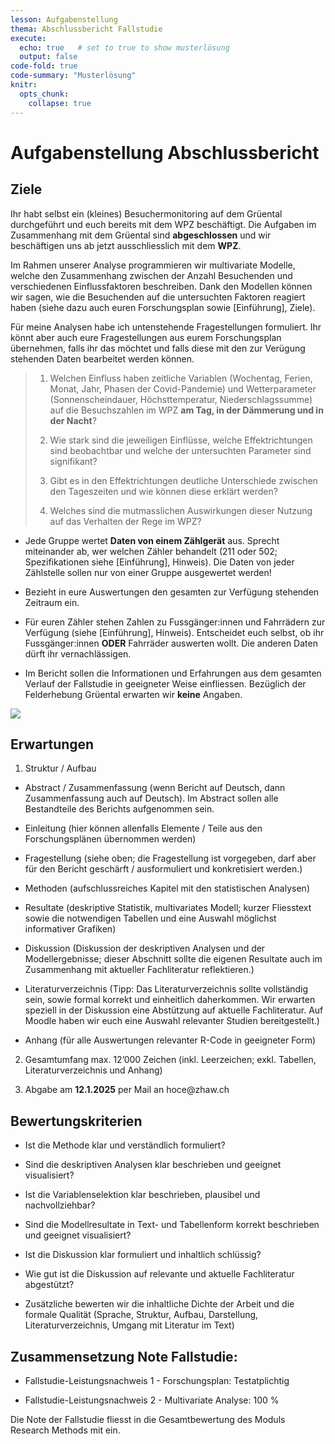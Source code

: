 ```yaml
---
lesson: Aufgabenstellung
thema: Abschlussbericht Fallstudie
execute: 
  echo: true   # set to true to show musterlösung
  output: false
code-fold: true
code-summary: "Musterlösung"
knitr:
  opts_chunk: 
    collapse: true
---
```


# Aufgabenstellung Abschlussbericht


## Ziele 

Ihr habt selbst ein (kleines) Besuchermonitoring auf dem Grüental durchgeführt und euch bereits mit dem WPZ beschäftigt. Die Aufgaben im Zusammenhang mit dem Grüental sind __abgeschlossen__ und wir beschäftigen uns ab jetzt ausschliesslich mit dem __WPZ__.

Im Rahmen unserer Analyse programmieren wir multivariate Modelle, welche den Zusammenhang zwischen der Anzahl Besuchenden und verschiedenen Einflussfaktoren beschreiben. Dank den Modellen können wir sagen, wie die Besuchenden auf die untersuchten Faktoren reagiert haben (siehe dazu auch euren Forschungsplan sowie [Einführung], Ziele). 

Für meine Analysen habe ich untenstehende Fragestellungen formuliert. Ihr könnt aber auch eure Fragestellungen aus eurem Forschungsplan übernehmen, falls ihr das möchtet und falls diese mit den zur Verügung stehenden Daten bearbeitet werden können.

>1) Welchen Einfluss haben zeitliche Variablen (Wochentag, Ferien, Monat, Jahr, Phasen der Covid-Pandemie) und Wetterparameter (Sonnenscheindauer, Höchsttemperatur, Niederschlagssumme) auf die Besuchszahlen im WPZ __am Tag, in der Dämmerung und in der Nacht__?
>
>2) Wie stark sind die jeweiligen Einflüsse, welche Effektrichtungen sind beobachtbar und welche der untersuchten Parameter sind signifikant?
>
>3)	Gibt es in den Effektrichtungen deutliche Unterschiede zwischen den Tageszeiten und wie können diese erklärt werden?
>
>4)	Welches sind die mutmasslichen Auswirkungen dieser Nutzung auf das Verhalten der Rege im WPZ?
>

- Jede Gruppe wertet __Daten von einem Zählgerät__ aus. Sprecht miteinander ab, wer welchen Zähler behandelt (211 oder 502; Spezifikationen siehe [Einführung], Hinweis). Die Daten von jeder Zählstelle sollen nur von einer Gruppe ausgewertet werden!

- Bezieht in eure Auswertungen den gesamten zur Verfügung stehenden Zeitraum ein. 

- Für euren Zähler stehen Zahlen zu Fussgänger:innen und Fahrrädern zur Verfügung (siehe [Einführung], Hinweis). Entscheidet euch selbst, ob ihr Fussgänger:innen __ODER__ Fahrräder auswerten wollt. Die anderen Daten dürft ihr vernachlässigen.

- Im Bericht sollen die Informationen und Erfahrungen aus dem gesamten Verlauf der Fallstudie in geeigneter Weise einfliessen. Bezüglich der Felderhebung Grüental erwarten wir __keine__ Angaben. 


![](images/Aufbau_Fallstudie_Profil_S.png)

## Erwartungen

1) Struktur / Aufbau

- Abstract / Zusammenfassung (wenn Bericht auf Deutsch, dann Zusammenfassung auch auf Deutsch). Im Abstract sollen alle Bestandteile des Berichts aufgenommen sein.

- Einleitung (hier können allenfalls Elemente / Teile aus den Forschungsplänen übernommen werden)

-	Fragestellung (siehe oben; die Fragestellung ist vorgegeben, darf aber für den Bericht geschärft / ausformuliert und konkretisiert werden.)

-	Methoden (aufschlussreiches Kapitel mit den statistischen Analysen)

-	Resultate (deskriptive Statistik, multivariates Modell; kurzer Fliesstext sowie die notwendigen Tabellen und eine Auswahl möglichst informativer Grafiken)

-	Diskussion (Diskussion der deskriptiven Analysen und der Modellergebnisse; dieser Abschnitt sollte die eigenen Resultate auch im Zusammenhang mit aktueller Fachliteratur reflektieren.)

-	Literaturverzeichnis (Tipp: Das Literaturverzeichnis sollte vollständig sein, sowie formal korrekt und einheitlich daherkommen. Wir erwarten speziell in der Diskussion eine Abstützung auf aktuelle Fachliteratur. Auf Moodle haben wir euch eine Auswahl relevanter Studien bereitgestellt.)

-	Anhang (für alle Auswertungen relevanter R-Code in geeigneter Form) 

2) Gesamtumfang max. 12'000 Zeichen (inkl. Leerzeichen; exkl. Tabellen, Literaturverzeichnis und Anhang)

3) Abgabe am __12.1.2025__ per Mail an hoce@zhaw.ch

## Bewertungskriterien

-	Ist die Methode klar und verständlich formuliert?

-	Sind die deskriptiven Analysen klar beschrieben und geeignet visualisiert?

-	Ist die Variablenselektion klar beschrieben, plausibel und nachvollziehbar?

-	Sind die Modellresultate in Text- und Tabellenform korrekt beschrieben und geeignet visualisiert?

-	Ist die Diskussion klar formuliert und inhaltlich schlüssig?

-	Wie gut ist die Diskussion auf relevante und aktuelle Fachliteratur abgestützt?

-	Zusätzliche bewerten wir die inhaltliche Dichte der Arbeit und die formale Qualität (Sprache, Struktur, Aufbau, Darstellung, Literaturverzeichnis, Umgang mit Literatur im Text)


## Zusammensetzung Note Fallstudie:

-	Fallstudie-Leistungsnachweis 1 - Forschungsplan: Testatplichtig

-	Fallstudie-Leistungsnachweis 2 - Multivariate Analyse: 100 %

Die Note der Fallstudie fliesst in die Gesamtbewertung des Moduls Research Methods mit ein.